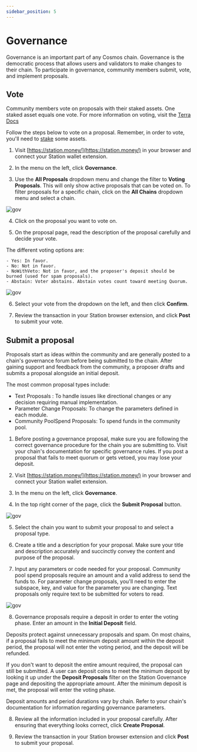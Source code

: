 ```yaml
---
sidebar_position: 5
---
```


# Governance

Governance is an important part of any Cosmos chain. Governance is the democratic process that allows users and validators to make changes to their chain. To participate in governance, community members submit, vote, and implement proposals. 

## Vote

Community members vote on proposals with their staked assets. One staked asset equals one vote. For more information on voting, visit the [Terra Docs](https://docs.terra.money/learn/protocol#governance)

Follow the steps below to vote on a proposal. Remember, in order to vote, you'll need to [stake](./stake.mdx) some assets. 

1. Visit [https://station.money/](https://station.money/) in your browser and connect your Station wallet extension. 

2. In the menu on the left, click **Governance**. 

3. Use the **All Proposals** dropdown menu and change the filter to **Voting Proposals**. This will only show active proposals that can be voted on. To filter proposals for a specific chain, click on the **All Chains** dropdown menu and select a chain. 

<img
    className="readme-img-lg"
    src="/img/screens/gov/vote-1.png"
    alt="gov"
/>

4. Click on the proposal you want to vote on. 

5. On the proposal page, read the description of the proposal carefully and decide your vote.

The different voting options are:

    - Yes: In favor.
    - No: Not in favor.
    - NoWithVeto: Not in favor, and the proposer's deposit should be burned (used for spam proposals).
    - Abstain: Voter abstains. Abstain votes count toward meeting Quorum.

<img
    className="readme-img-sm"
    src="/img/screens/gov/vote-2.png"
    alt="gov"
/>

6. Select your vote from the dropdown on the left, and then click **Confirm**. 

7. Review the transaction in your Station browser extension, and click **Post** to submit your vote. 

## Submit a proposal

Proposals start as ideas within the community and are generally posted to a chain's governance forum before being submitted to the chain. After gaining support and feedback from the community, a proposer drafts and submits a proposal alongside an initial deposit.

The most common proposal types include:

- Text Proposals : To handle issues like directional changes or any decision requiring manual implementation.
- Parameter Change Proposals: To change the parameters defined in each module.
- Community PoolSpend Proposals: To spend funds in the community pool.

1. Before posting a governance proposal, make sure you are following the correct governance procedure for the chain you are submitting to. Visit your chain's documentation for specific governance rules. If you post a proposal that fails to meet quorum or gets vetoed, you may lose your deposit. 

2. Visit [https://station.money/](https://station.money/) in your browser and connect your Station wallet extension. 

3. In the menu on the left, click **Governance**. 

4. In the top right corner of the page, click the **Submit Proposal** button. 

<img
    className="readme-img-lg"
    src="/img/screens/gov/proposal-1.png"
    alt="gov"
/>

5. Select the chain you want to submit your proposal to and select a proposal type. 

6. Create a title and a description for your proposal. Make sure your title and description accurately and succinctly convey the content and purpose of the proposal. 

7. Input any parameters or code needed for your proposal. Community pool spend proposals require an amount and a valid address to send the funds to. For parameter change proposals, you'll need to enter the subspace, key, and value for the parameter you are changing. Text proposals only require text to be submitted for voters to read. 

<img
    className="readme-img-sm"
    src="/img/screens/gov/proposal-2.png"
    alt="gov"
/>

8. Governance proposals require a deposit in order to enter the voting phase. Enter an amount in the **Initial Deposit** field. 

<Admonition type="caution" icon="🏦" title="Deposits">
Deposits protect against unnecessary proposals and spam. On most chains, if a proposal fails to meet the minimum deposit amount within the deposit period, the proposal will not enter the voting period, and the deposit will be refunded.

If you don't want to deposit the entire amount required, the proposal can still be submitted. A user can deposit coins to meet the minimum deposit by looking it up under the **Deposit Proposals** filter on the Station Governance page and depositing the appropriate amount.  After the minimum deposit is met, the proposal will enter the voting phase. 

Deposit amounts and period durations vary by chain. Refer to your chain's documentation for information regarding governance parameters. 

</Admonition>

8. Review all the information included in your proposal carefully. After ensuring that everything looks correct, click **Create Proposal**. 

9. Review the transaction in your Station browser extension and click **Post** to submit your proposal. 